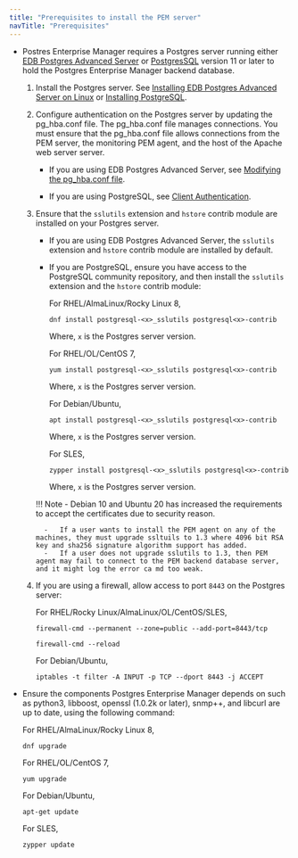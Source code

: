```yaml
---
title: "Prerequisites to install the PEM server"
navTitle: "Prerequisites"
---
```


- Postres Enterprise Manager requires a Postgres server running either [EDB Postgres Advanced Server](/epas/latest) or [PostgresSQL](/supported-open-source/postgresql/) version 11 or later to hold the Postgres Enterprise Manager backend database. 
  
  1. Install the Postgres server. See [Installing EDB Postgres Advanced Server on Linux](/epas/latest/epas_inst_linux) or [Installing PostgreSQL](/supported-open-source/postgresql/installer/).
  
  2. Configure authentication on the Postgres server by updating the pg_hba.conf file. The pg_hba.conf file manages connections. You must ensure that the pg_hba.conf file allows connections from the PEM server, the monitoring PEM agent, and the host of the Apache web server server.
  
     - If you are using EDB Postgres Advanced Server, see [Modifying the pg_hba.conf file](/pem/latest/managing_database_server/#modifying-the-pg_hbaconf-file).

     - If you are using PostgreSQL, see [Client Authentication](https://www.postgresql.org/docs/current/auth-pg-hba-conf.html).

  3.  Ensure that the `sslutils` extension and `hstore` contrib module are installed on your Postgres server.

      -   If you are using EDB Postgres Advanced Server, the `sslutils` extension and `hstore` contrib module are installed by default.

      -   If you are PostgreSQL, ensure you have access to the PostgreSQL community repository, and then install the `sslutils` extension and the `hstore` contrib module: 

          For RHEL/AlmaLinux/Rocky Linux 8,
          
          ```shell
          dnf install postgresql-<x>_sslutils postgresql<x>-contrib
          ```

          Where, `x` is the Postgres server version.

          For RHEL/OL/CentOS 7,
          
          ```shell
          yum install postgresql-<x>_sslutils postgresql<x>-contrib
          ```

          Where, `x` is the Postgres server version.

          For Debian/Ubuntu,
          
          ```shell
          apt install postgresql-<x>_sslutils postgresql<x>-contrib
          ```

          Where, `x` is the Postgres server version.

          For SLES,
          
          ```shell
          zypper install postgresql-<x>_sslutils postgresql<x>-contrib
          ```

          Where, `x` is the Postgres server version.

      !!! Note
          - Debian 10 and Ubuntu 20 has increased the requirements to accept the certificates due to security reason.

            -   If a user wants to install the PEM agent on any of the machines, they must upgrade ssltuils to 1.3 where 4096 bit RSA key and sha256 signature algorithm support has added.
            -   If a user does not upgrade sslutils to 1.3, then PEM agent may fail to connect to the PEM backend database server, and it might log the error ca md too weak.

   4.  If you are using a firewall, allow access to port `8443` on the Postgres server:

       For RHEL/Rocky Linux/AlmaLinux/OL/CentOS/SLES,

       ```shell
       firewall-cmd --permanent --zone=public --add-port=8443/tcp
     
       firewall-cmd --reload
       ```
       
       For Debian/Ubuntu,

       ```shell
       iptables -t filter -A INPUT -p TCP --dport 8443 -j ACCEPT
       ```
-  Ensure the components Postgres Enterprise Manager depends on such as python3, libboost, openssl (1.0.2k or later), snmp++, and libcurl are up to date, using the following command: 

   For RHEL/AlmaLinux/Rocky Linux 8,

   ```shell
   dnf upgrade
   ```

   For RHEL/OL/CentOS 7,
   
   ```shell
   yum upgrade
   ```

   For Debian/Ubuntu,
   
   ```shell
   apt-get update
   ```

   For SLES,
   
   ```shell
   zypper update
   ```
